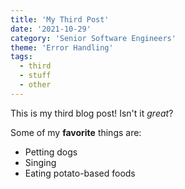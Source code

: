 ```yaml
---
title: 'My Third Post'
date: '2021-10-29'
category: 'Senior Software Engineers'
theme: 'Error Handling'
tags:
  - third
  - stuff
  - other
---
```


This is my third blog post! Isn't it _great_?

Some of my **favorite** things are:

- Petting dogs
- Singing
- Eating potato-based foods
